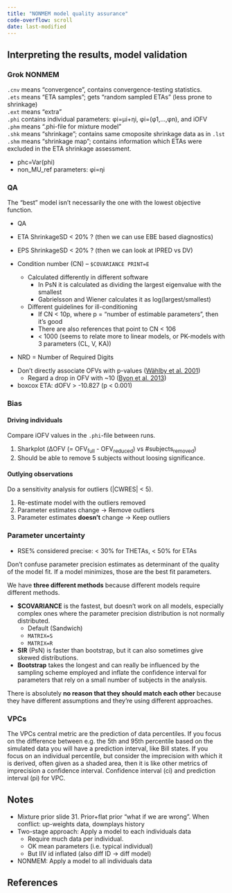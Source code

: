 ```yaml
---
title: "NONMEM model quality assurance"
code-overflow: scroll
date: last-modified
---
```


:::{.callout-caution title="Under construction"}
:::

## Interpreting the results, model validation

### Grok NONMEM

`.cnv` means "convergence", contains convergence-testing statistics.  
`.ets` means "ETA samples"; gets "random sampled ETAs" (less prone to shrinkage)  
`.ext` means "extra"  
`.phi` contains individual parameters: φi=μi+ηi, φi=(φ1,…,φn), and iOFV  
`.phm` means ".phi-file for mixture model"  
`.shk` means "shrinkage"; contains same cmoposite shrinkage data as in `.lst`  
`.shm` means "shrinkage map"; contains information which ETAs were excluded in the ETA shrinkage assessment.  

* phc=Var(phi)
* non_MU_ref parameters: φi=ηi

### QA

::: {.callout-tip}
The "best" model isn’t necessarily the one with the lowest objective function.
:::

* QA
* ETA ShrinkageSD < 20% ? (then we can use EBE based diagnostics)
* EPS ShrinkageSD < 20% ? (then we can look at IPRED vs DV)

* Condition number (CN) – `$COVARIANCE PRINT=E`
  * Calculated differently in different software
    * In PsN it is calculated as dividing the largest eigenvalue with the smallest
    * Gabrielsson and Wiener calculates it as log(largest/smallest)
  * Different guidelines for ill-conditioning
    * If CN < 10p, where p = "number of estimable parameters", then it’s good
    * There are also references that point to CN < 106
    * < 1000 (seems to relate more to linear models, or PK-models with 3 parameters (CL, V, KA))
* NRD = Number of Required Digits

::: {.callout-tip title="Significant improvement"}
* Don't directly associate OFVs with p-values ([Wählby et al. 2001](https://doi.org/10.1023/A:1011527125570))
  * Regard a drop in OFV with ~10 ([Byon et al. 2013](https://doi.org/10.1038/psp.2013.26))
* boxcox ETA: dOFV > -10.827 (p < 0.001)
:::

### Bias

#### Driving individuals

Compare iOFV values in the `.phi`-file between runs.

1. Sharkplot (ΔOFV (= OFV~full~ - OFV~reduced~) vs #subjects~removed~)
2. Should be able to remove 5 subjects without loosing significance.

#### Outlying observations {#sec-outliers}

Do a sensitivity analysis for outliers (|CWRES| < 5).

1. Re-estimate model with the  outliers removed
2. Parameter estimates change -> Remove outliers
3. Parameter estimates **doesn’t** change -> Keep outliers

### Parameter uncertainty

* RSE% considered precise: < 30% for THETAs, < 50% for ETAs

Don't confuse parameter precision estimates as determinant of the quality of the model fit.
If a model minimizes, those are the best fit parameters.

We have **three different methods** because different models require different methods.

* **$COVARIANCE** is the fastest, but doesn't work on all models, especially complex ones where the parameter precision distribution is not normally distributed.
    * Default (Sandwich)
    * `MATRIX=S`
    * `MATRIX=R`
* **SIR** (PsN) is faster than bootstrap, but it can also sometimes give skewed distributions.
* **Bootstrap** takes the longest and can really be influenced by the sampling scheme employed and inflate the confidence interval for parameters that rely on a small number of subjects in the analysis.

There is absolutely **no reason that they should match each other** because they have different assumptions and they're using different approaches.

### VPCs

The VPCs central metric are the prediction of data percentiles.
If you focus on the difference between e.g. the 5th and 95th percentile based on the simulated data you will have a prediction interval, like Bill states.
If you focus on an individual percentile, but consider the imprecision with which it is derived, often given as a shaded area, then it is like other metrics of imprecision a confidence interval.
Confidence interval (ci) and prediction interval (pi) for VPC.

::: {.callout-note}

## Notes

* Mixture prior slide 31. Prior+flat prior "what if we are wrong". When conflict: up-weights data, downplays history
* Two-stage approach: Apply a model to each individuals data
  * Require much data per individual.
  * OK mean parameters (i.e. typical individual)
  * But IIV id inflated (also diff ID -> diff model)
* NONMEM: Apply a model to all individuals data

:::

## References

::: {#refs}
:::
